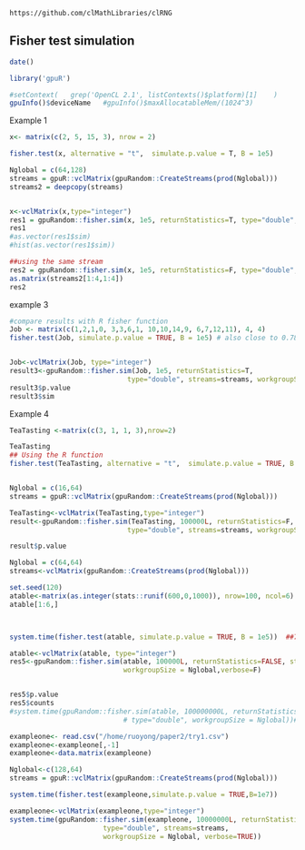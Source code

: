 <!--
%\VignetteEngine{knitr::knitr}
%\VignetteIndexEntry{Fisher test}
-->

`https://github.com/clMathLibraries/clRNG`


## Fisher test simulation

```r
date()
```


```r
library('gpuR')
```

```r
#setContext(   grep('OpenCL 2.1', listContexts()$platform)[1]    )
gpuInfo()$deviceName   #gpuInfo()$maxAllocatableMem/(1024^3)
```






Example 1
```r
x<- matrix(c(2, 5, 15, 3), nrow = 2)

fisher.test(x, alternative = "t",  simulate.p.value = T, B = 1e5)

Nglobal = c(64,128)
streams = gpuR::vclMatrix(gpuRandom::CreateStreams(prod(Nglobal)))
streams2 = deepcopy(streams)


x<-vclMatrix(x,type="integer")
res1 = gpuRandom::fisher.sim(x, 1e5, returnStatistics=T, type="double", streams=streams, workgroupSize = Nglobal)
res1
#as.vector(res1$sim)
#hist(as.vector(res1$sim))
```

```r
##using the same stream
res2 = gpuRandom::fisher.sim(x, 1e5, returnStatistics=F, type="double", streams=streams2, workgroupSize = Nglobal)
as.matrix(streams2[1:4,1:4])
res2
```




example 3
```r
#compare results with R fisher function
Job <- matrix(c(1,2,1,0, 3,3,6,1, 10,10,14,9, 6,7,12,11), 4, 4)
fisher.test(Job, simulate.p.value = TRUE, B = 1e5) # also close to 0.78


Job<-vclMatrix(Job, type="integer")
result3<-gpuRandom::fisher.sim(Job, 1e5, returnStatistics=T, 
                             type="double", streams=streams, workgroupSize = Nglobal)
result3$p.value
result3$sim
```













Example 4
```r
TeaTasting <-matrix(c(3, 1, 1, 3),nrow=2)

TeaTasting
## Using the R function 
fisher.test(TeaTasting, alternative = "t",  simulate.p.value = TRUE, B = 1e5)


Nglobal = c(16,64)
streams = gpuR::vclMatrix(gpuRandom::CreateStreams(prod(Nglobal)))

TeaTasting<-vclMatrix(TeaTasting,type="integer")
result<-gpuRandom::fisher.sim(TeaTasting, 100000L, returnStatistics=F, 
                             type="double", streams=streams, workgroupSize = Nglobal)

result$p.value
```





```r
Nglobal = c(64,64)
streams<-vclMatrix(gpuRandom::CreateStreams(prod(Nglobal)))

set.seed(120)
atable<-matrix(as.integer(stats::runif(600,0,1000)), nrow=100, ncol=6)
atable[1:6,]



system.time(fisher.test(atable, simulate.p.value = TRUE, B = 1e5))  ##72.596s on cpu, 250.825s on my cpu

atable<-vclMatrix(atable, type="integer")
res5<-gpuRandom::fisher.sim(atable, 100000L, returnStatistics=FALSE, streams=streams, type="double", 
                            workgroupSize = Nglobal,verbose=F)


res5$p.value
res5$counts
#system.time(gpuRandom::fisher.sim(atable, 100000000L, returnStatistics=FALSE, streams=streams,
                            # type="double", workgroupSize = Nglobal))#171.8


```



```r
exampleone<- read.csv("/home/ruoyong/paper2/try1.csv")
exampleone<-exampleone[,-1]
exampleone<-data.matrix(exampleone)
```

```r
Nglobal<-c(128,64)
streams = gpuR::vclMatrix(gpuRandom::CreateStreams(prod(Nglobal)))

system.time(fisher.test(exampleone,simulate.p.value = TRUE,B=1e7))

exampleone<-vclMatrix(exampleone,type="integer")
system.time(gpuRandom::fisher.sim(exampleone, 10000000L, returnStatistics=FALSE, 
                       type="double", streams=streams, 
                       workgroupSize = Nglobal, verbose=TRUE))
```









